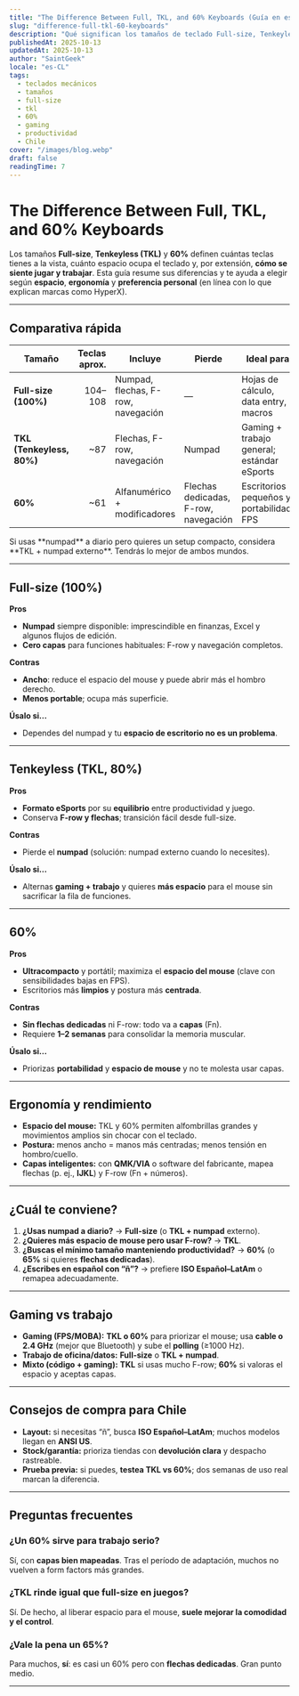 ```yaml
---
title: "The Difference Between Full, TKL, and 60% Keyboards (Guía en español)"
slug: "difference-full-tkl-60-keyboards"
description: "Qué significan los tamaños de teclado Full-size, Tenkeyless (TKL) y 60%, y cómo elegir según espacio, ergonomía y preferencias. Inspirado en guías de HyperX, adaptado para Chile."
publishedAt: 2025-10-13
updatedAt: 2025-10-13
author: "SaintGeek"
locale: "es-CL"
tags:
  - teclados mecánicos
  - tamaños
  - full-size
  - tkl
  - 60%
  - gaming
  - productividad
  - Chile
cover: "/images/blog.webp"
draft: false
readingTime: 7
---
```


# The Difference Between Full, TKL, and 60% Keyboards

Los tamaños **Full-size**, **Tenkeyless (TKL)** y **60%** definen cuántas teclas tienes a la vista, cuánto espacio ocupa el teclado y, por extensión, **cómo se siente jugar y trabajar**. Esta guía resume sus diferencias y te ayuda a elegir según **espacio**, **ergonomía** y **preferencia personal** (en línea con lo que explican marcas como HyperX).

---

## Comparativa rápida

| Tamaño | Teclas aprox. | Incluye | Pierde | Ideal para | Compromisos |
|---|---:|---|---|---|---|
| **Full-size (100%)** | 104–108 | Numpad, flechas, F-row, navegación | — | Hojas de cálculo, data entry, macros | Ocupa más ancho; menos espacio al mouse |
| **TKL (Tenkeyless, 80%)** | ~87 | Flechas, F-row, navegación | Numpad | Gaming + trabajo general; estándar eSports | Más compacto, pero aún ancho |
| **60%** | ~61 | Alfanumérico + modificadores | Flechas dedicadas, F-row, navegación | Escritorios pequeños y portabilidad; FPS | Requiere **capas** (Fn) para flechas/F-row |

<Note>
Si usas **numpad** a diario pero quieres un setup compacto, considera **TKL + numpad externo**. Tendrás lo mejor de ambos mundos.
</Note>

---

## Full-size (100%)

**Pros**
- **Numpad** siempre disponible: imprescindible en finanzas, Excel y algunos flujos de edición.
- **Cero capas** para funciones habituales: F-row y navegación completos.

**Contras**
- **Ancho**: reduce el espacio del mouse y puede abrir más el hombro derecho.
- **Menos portable**; ocupa más superficie.

**Úsalo si…**
- Dependes del numpad y tu **espacio de escritorio no es un problema**.

---

## Tenkeyless (TKL, 80%)

**Pros**
- **Formato eSports** por su **equilibrio** entre productividad y juego.
- Conserva **F-row y flechas**; transición fácil desde full-size.

**Contras**
- Pierde el **numpad** (solución: numpad externo cuando lo necesites).

**Úsalo si…**
- Alternas **gaming + trabajo** y quieres **más espacio** para el mouse sin sacrificar la fila de funciones.

---

## 60%

**Pros**
- **Ultracompacto** y portátil; maximiza el **espacio del mouse** (clave con sensibilidades bajas en FPS).
- Escritorios más **limpios** y postura más **centrada**.

**Contras**
- **Sin flechas dedicadas** ni F-row: todo va a **capas** (Fn).
- Requiere **1–2 semanas** para consolidar la memoria muscular.

**Úsalo si…**
- Priorizas **portabilidad** y **espacio de mouse** y no te molesta usar capas.

---

## Ergonomía y rendimiento

- **Espacio del mouse:** TKL y 60% permiten alfombrillas grandes y movimientos amplios sin chocar con el teclado.  
- **Postura:** menos ancho = manos más centradas; menos tensión en hombro/cuello.  
- **Capas inteligentes:** con **QMK/VIA** o software del fabricante, mapea flechas (p. ej., **IJKL**) y F-row (Fn + números).

---

## ¿Cuál te conviene?

1. **¿Usas numpad a diario?** → **Full-size** (o **TKL + numpad** externo).  
2. **¿Quieres más espacio de mouse pero usar F-row?** → **TKL**.  
3. **¿Buscas el mínimo tamaño manteniendo productividad?** → **60%** (o **65%** si quieres **flechas dedicadas**).  
4. **¿Escribes en español con “ñ”?** → prefiere **ISO Español–LatAm** o remapea adecuadamente.

---

## Gaming vs trabajo

- **Gaming (FPS/MOBA):** **TKL o 60%** para priorizar el mouse; usa **cable o 2.4 GHz** (mejor que Bluetooth) y sube el **polling** (≥1000 Hz).  
- **Trabajo de oficina/datos:** **Full-size** o **TKL + numpad**.  
- **Mixto (código + gaming):** **TKL** si usas mucho F-row; **60%** si valoras el espacio y aceptas capas.

---

## Consejos de compra para Chile

- **Layout:** si necesitas “ñ”, busca **ISO Español–LatAm**; muchos modelos llegan en **ANSI US**.  
- **Stock/garantía:** prioriza tiendas con **devolución clara** y despacho rastreable.  
- **Prueba previa:** si puedes, **testea TKL vs 60%**; dos semanas de uso real marcan la diferencia.

---

## Preguntas frecuentes

### ¿Un 60% sirve para trabajo serio?
Sí, con **capas bien mapeadas**. Tras el período de adaptación, muchos no vuelven a form factors más grandes.

### ¿TKL rinde igual que full-size en juegos?
Sí. De hecho, al liberar espacio para el mouse, **suele mejorar la comodidad y el control**.

### ¿Vale la pena un 65%?
Para muchos, **sí**: es casi un 60% pero con **flechas dedicadas**. Gran punto medio.

---
